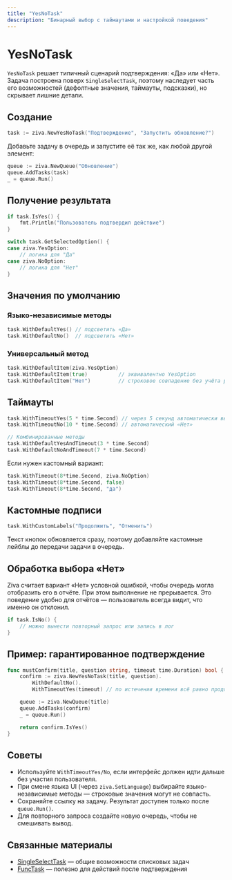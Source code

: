 ```yaml
---
title: "YesNoTask"
description: "Бинарный выбор с таймаутами и настройкой поведения"
---
```


# YesNoTask

`YesNoTask` решает типичный сценарий подтверждения: «Да» или «Нет». Задача построена поверх `SingleSelectTask`, поэтому наследует часть его возможностей (дефолтные значения, таймауты, подсказки), но скрывает лишние детали.

## Создание

```go
task := ziva.NewYesNoTask("Подтверждение", "Запустить обновление?")
```

Добавьте задачу в очередь и запустите её так же, как любой другой элемент:

```go
queue := ziva.NewQueue("Обновление")
queue.AddTasks(task)
_ = queue.Run()
```

## Получение результата

```go
if task.IsYes() {
    fmt.Println("Пользователь подтвердил действие")
}

switch task.GetSelectedOption() {
case ziva.YesOption:
    // логика для "Да"
case ziva.NoOption:
    // логика для "Нет"
}
```

## Значения по умолчанию

### Языко-независимые методы

```go
task.WithDefaultYes() // подсветить «Да»
task.WithDefaultNo()  // подсветить «Нет»
```

### Универсальный метод

```go
task.WithDefaultItem(ziva.YesOption)
task.WithDefaultItem(true)          // эквивалентно YesOption
task.WithDefaultItem("Нет")         // строковое совпадение без учёта регистра
```

## Таймауты

```go
task.WithTimeoutYes(5 * time.Second) // через 5 секунд автоматически выбрать «Да»
task.WithTimeoutNo(10 * time.Second) // автоматический «Нет»

// Комбинированные методы
task.WithDefaultYesAndTimeout(3 * time.Second)
task.WithDefaultNoAndTimeout(7 * time.Second)
```

Если нужен кастомный вариант:

```go
task.WithTimeout(8*time.Second, ziva.NoOption)
task.WithTimeout(8*time.Second, false)
task.WithTimeout(8*time.Second, "да")
```

## Кастомные подписи

```go
task.WithCustomLabels("Продолжить", "Отменить")
```

<Note>
Текст кнопок обновляется сразу, поэтому добавляйте кастомные лейблы до передачи задачи в очередь.
</Note>

## Обработка выбора «Нет»

Ziva считает вариант «Нет» условной ошибкой, чтобы очередь могла отобразить его в отчёте. При этом выполнение не прерывается. Это поведение удобно для отчётов — пользователь всегда видит, что именно он отклонил.

```go
if task.IsNo() {
    // можно вынести повторный запрос или запись в лог
}
```

## Пример: гарантированное подтверждение

```go
func mustConfirm(title, question string, timeout time.Duration) bool {
    confirm := ziva.NewYesNoTask(title, question).
        WithDefaultNo().
        WithTimeoutYes(timeout) // по истечении времени всё равно продолжим

    queue := ziva.NewQueue(title)
    queue.AddTasks(confirm)
    _ = queue.Run()

    return confirm.IsYes()
}
```

## Советы

- Используйте `WithTimeoutYes/No`, если интерфейс должен идти дальше без участия пользователя.
- При смене языка UI (через `ziva.SetLanguage`) выбирайте языко-независимые методы — строковые значения могут не совпасть.
- Сохраняйте ссылку на задачу. Результат доступен только после `queue.Run()`.
- Для повторного запроса создайте новую очередь, чтобы не смешивать вывод.

## Связанные материалы

- [SingleSelectTask](/ru/components/singleselect-task) — общие возможности списковых задач
- [FuncTask](/ru/components/func-task) — полезно для действий после подтверждения

